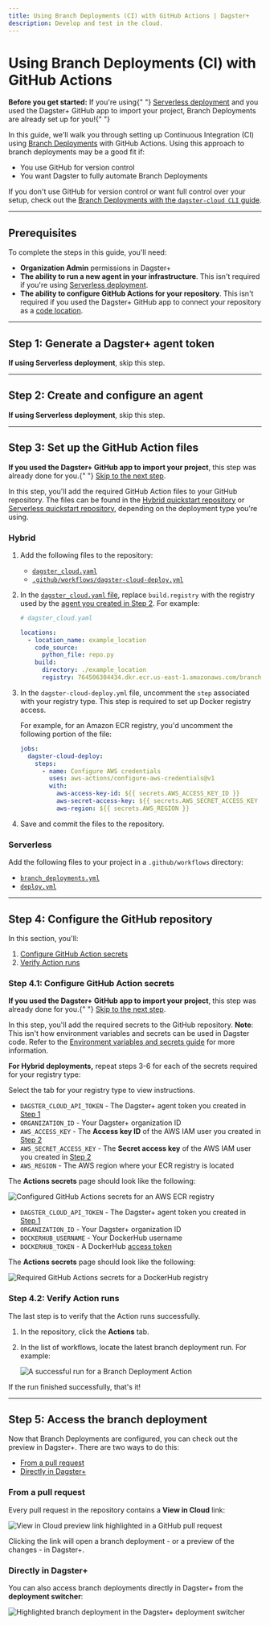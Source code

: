 ```yaml
---
title: Using Branch Deployments (CI) with GitHub Actions | Dagster+
description: Develop and test in the cloud.
---
```


# Using Branch Deployments (CI) with GitHub Actions

<Note>
  <strong>Before you get started:</strong> If you're using{" "}
  <a href="/dagster-plus/deployment/serverless">Serverless deployment</a> and
  you used the Dagster+ GitHub app to import your project, Branch Deployments
  are already set up for you!{" "}
</Note>

In this guide, we'll walk you through setting up Continuous Integration (CI) using [Branch Deployments](/dagster-plus/managing-deployments/branch-deployments) with GitHub Actions. Using this approach to branch deployments may be a good fit if:

- You use GitHub for version control
- You want Dagster to fully automate Branch Deployments

If you don't use GitHub for version control or want full control over your setup, check out the [Branch Deployments with the `dagster-cloud CLI` guide](/dagster-plus/managing-deployments/branch-deployments/using-branch-deployments).

---

## Prerequisites

To complete the steps in this guide, you'll need:

- **Organization Admin** permissions in Dagster+
- **The ability to run a new agent in your infrastructure**. This isn't required if you're using [Serverless deployment](/dagster-plus/deployment/serverless).
- **The ability to configure GitHub Actions for your repository**. This isn't required if you used the Dagster+ GitHub app to connect your repository as a [code location](/dagster-plus/managing-deployments/code-locations).

---

## Step 1: Generate a Dagster+ agent token

<Note>
  <strong>If using Serverless deployment</strong>, skip this step.
</Note>

<GenerateAgentToken />

---

## Step 2: Create and configure an agent

<Note>
  <strong>If using Serverless deployment</strong>, skip this step.
</Note>

<BDCreateConfigureAgent />

---

## Step 3: Set up the GitHub Action files

<Note>
  <strong>If you used the Dagster+ GitHub app to import your project</strong>,
  this step was already done for you.{" "}
  <a href="#step-4-configure-the-github-repository">Skip to the next step</a>.
</Note>

In this step, you'll add the required GitHub Action files to your GitHub repository. The files can be found in the [Hybrid quickstart repository](https://github.com/dagster-io/dagster-cloud-hybrid-quickstart) or [Serverless quickstart repository](https://github.com/dagster-io/dagster-cloud-serverless-quickstart), depending on the deployment type you're using.

<TabGroup>
<TabItem name="Hybrid">

### Hybrid

1. Add the following files to the repository:

   - [`dagster_cloud.yaml`](https://github.com/dagster-io/dagster-cloud-hybrid-quickstart/blob/main/dagster_cloud.yaml)
   - [`.github/workflows/dagster-cloud-deploy.yml`](https://github.com/dagster-io/dagster-cloud-hybrid-quickstart/blob/main/.github/workflows/dagster-cloud-deploy.yml)

2. In the [`dagster_cloud.yaml` file](/dagster-plus/managing-deployments/dagster-cloud-yaml), replace `build.registry` with the registry used by the [agent you created in Step 2](#step-2-create-and-configure-an-agent). For example:

   ```yaml
   # dagster_cloud.yaml

   locations:
     - location_name: example_location
       code_source:
         python_file: repo.py
       build:
         directory: ./example_location
         registry: 764506304434.dkr.ecr.us-east-1.amazonaws.com/branch-deployment-agent
   ```

3. In the `dagster-cloud-deploy.yml` file, uncomment the `step` associated with your registry type. This step is required to set up Docker registry access.

   For example, for an Amazon ECR registry, you'd uncomment the following portion of the file:

   ```yaml
   jobs:
     dagster-cloud-deploy:
       steps:
         - name: Configure AWS credentials
           uses: aws-actions/configure-aws-credentials@v1
           with:
             aws-access-key-id: ${{ secrets.AWS_ACCESS_KEY_ID }}
             aws-secret-access-key: ${{ secrets.AWS_SECRET_ACCESS_KEY }}
             aws-region: ${{ secrets.AWS_REGION }}
   ```

4. Save and commit the files to the repository.

</TabItem>
<TabItem name="Serverless">

### Serverless

Add the following files to your project in a `.github/workflows` directory:

- [`branch_deployments.yml`](https://github.com/dagster-io/dagster-cloud-serverless-quickstart/blob/main/.github/workflows/branch_deployments.yml)
- [`deploy.yml`](https://github.com/dagster-io/dagster-cloud-serverless-quickstart/blob/main/.github/workflows/deploy.yml)

</TabItem>
</TabGroup>

---

## Step 4: Configure the GitHub repository

In this section, you'll:

1. [Configure GitHub Action secrets](#step-41-configure-github-action-secrets)
2. [Verify Action runs](#step-42-verify-action-runs)

### Step 4.1: Configure GitHub Action secrets

<Note>
  <strong>If you used the Dagster+ GitHub app to import your project</strong>,
  this step was already done for you.{" "}
  <a href="#step-5-access-the-branch-deployment">Skip to the next step</a>.
</Note>

In this step, you'll add the required secrets to the GitHub repository. **Note**: This isn't how environment variables and secrets can be used in Dagster code. Refer to the [Environment variables and secrets guide](/dagster-plus/managing-deployments/environment-variables-and-secrets) for more information.

<AddGitubRepositorySecret />

**For Hybrid deployments,** repeat steps 3-6 for each of the secrets required for your registry type:

<TabGroup>
  <TabItem name="Select registry type">
Select the tab for your registry type to view instructions.
  </TabItem>
  <TabItem name="Amazon ECR">

- `DAGSTER_CLOUD_API_TOKEN` - The Dagster+ agent token you created in [Step 1](#step-1-generate-a-dagster-agent-token)
- `ORGANIZATION_ID` - Your Dagster+ organization ID
- `AWS_ACCESS_KEY` - The **Access key ID** of the AWS IAM user you created in [Step 2](#step-2-create-and-configure-an-agent)
- `AWS_SECRET_ACCESS_KEY` - The **Secret access key** of the AWS IAM user you created in [Step 2](#step-2-create-and-configure-an-agent)
- `AWS_REGION` - The AWS region where your ECR registry is located

The **Actions secrets** page should look like the following:

<Image
alt="Configured GitHub Actions secrets for an AWS ECR registry"
src="/images/dagster-cloud/developing-testing/branch-deployments/github-aws-ecr.png"
width={1091}
height={623}
/>

</TabItem>
<TabItem name="Docker">

- `DAGSTER_CLOUD_API_TOKEN` - The Dagster+ agent token you created in [Step 1](#step-1-generate-a-dagster-agent-token)
- `ORGANIZATION_ID` - Your Dagster+ organization ID
- `DOCKERHUB_USERNAME` - Your DockerHub username
- `DOCKERHUB_TOKEN` - A DockerHub [access token](https://docs.docker.com/docker-hub/access-tokens/#create-an-access-token)

The **Actions secrets** page should look like the following:

<Image
alt="Required GitHub Actions secrets for a DockerHub registry"
src="/images/dagster-cloud/developing-testing/branch-deployments/github-dockerhub.png"
width={790}
height={318}
/>

</TabItem>
</TabGroup>

### Step 4.2: Verify Action runs

The last step is to verify that the Action runs successfully.

1. In the repository, click the **Actions** tab.
2. In the list of workflows, locate the latest branch deployment run. For example:

   <Image
   alt="A successful run for a Branch Deployment Action"
   src="/images/dagster-cloud/developing-testing/branch-deployments/github-verify-run.png"
   width={1263}
   height={651}
   />

If the run finished successfully, that's it!

---

## Step 5: Access the branch deployment

Now that Branch Deployments are configured, you can check out the preview in Dagster+. There are two ways to do this:

- [From a pull request](#from-a-pull-request)
- [Directly in Dagster+](#directly-in-dagster)

### From a pull request

Every pull request in the repository contains a **View in Cloud** link:

<Image
alt="View in Cloud preview link highlighted in a GitHub pull request"
src="/images/dagster-cloud/developing-testing/branch-deployments/github-cloud-preview-link.png"
width={922}
height={521}
/>

Clicking the link will open a branch deployment - or a preview of the changes - in Dagster+.

### Directly in Dagster+

You can also access branch deployments directly in Dagster+ from the **deployment switcher**:

<Image
alt="Highlighted branch deployment in the Dagster+ deployment switcher"
src="/images/dagster-cloud/developing-testing/branch-deployments/dagster-ui-deployment-switcher.png"
width={563}
height={311}
/>
